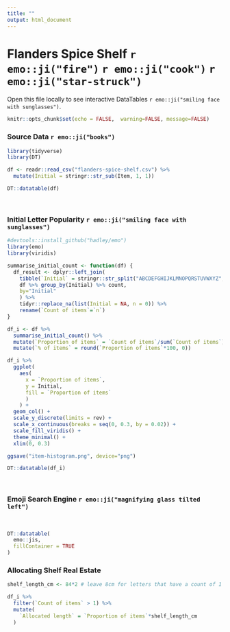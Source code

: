 ```yaml
---
title: ""
output: html_document
---
```


# Flanders Spice Shelf `r emo::ji("fire")` `r emo::ji("cook")` `r emo::ji("star-struck")`

Open this file locally to see interactive DataTables `r emo::ji("smiling face with sunglasses")`.

```r
knitr::opts_chunk$set(echo = FALSE,  warning=FALSE, message=FALSE)
```

### Source Data `r emo::ji("books")`

```r
library(tidyverse)
library(DT)

df <- readr::read_csv("flanders-spice-shelf.csv") %>%
  mutate(Initial = stringr::str_sub(Item, 1, 1))

DT::datatable(df)
```
<br>

### Initial Letter Popularity `r emo::ji("smiling face with sunglasses")`

```r
#devtools::install_github("hadley/emo")
library(emo)
library(viridis)

summarise_initial_count <- function(df) {
  df_result <- dplyr::left_join(
    tibble(`Initial` = stringr::str_split("ABCDEFGHIJKLMNOPQRSTUVWXYZ", "")[[1]]),
    df %>% group_by(Initial) %>% count, 
    by="Initial"
    ) %>%
    tidyr::replace_na(list(Initial = NA, n = 0)) %>%
    rename(`Count of items`=`n`)
}

df_i <- df %>%
  summarise_initial_count() %>%
  mutate(`Proportion of items` = `Count of items`/sum(`Count of items`)) %>%
  mutate(`% of items` = round(`Proportion of items`*100, 0))

df_i %>%
  ggplot(
    aes(
      x = `Proportion of items`,
      y = Initial,
      fill = `Proportion of items`
      )
    ) +
  geom_col() +
  scale_y_discrete(limits = rev) +
  scale_x_continuous(breaks = seq(0, 0.3, by = 0.02)) +
  scale_fill_viridis() +
  theme_minimal() +
  xlim(0, 0.3)

ggsave("item-histogram.png", device="png")
```
```r
DT::datatable(df_i)
```
<br>

### Emoji Search Engine `r emo::ji("magnifying glass tilted left")`
<br>
```r
DT::datatable(
  emo::jis,
  fillContainer = TRUE
)
```


### Allocating Shelf Real Estate

```r

shelf_length_cm <- 84*2 # leave 8cm for letters that have a count of 1 or 0

df_i %>%
  filter(`Count of items` > 1) %>%
  mutate(
    `Allocated length` = `Proportion of items`*shelf_length_cm
  )

```